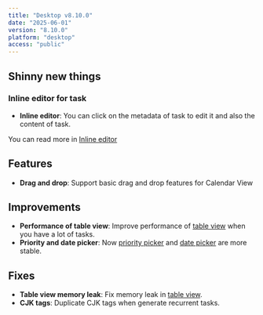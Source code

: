 ```yaml
---
title: "Desktop v8.10.0"
date: "2025-06-01"
version: "8.10.0"
platform: "desktop"
access: "public"
---
```


## Shinny new things

### Inline editor for task

- **Inline editor**: You can click on the metadata of task to edit it and also the content of task.

You can read more in [Inline editor](/docs/task-view/inline-editor)

## Features

- **Drag and drop**: Support basic drag and drop features for Calendar View

## Improvements

- **Performance of table view**: Improve performance of [table view](/docs/task-view/table-view) when you have a lot of tasks.
- **Priority and date picker**: Now [priority picker](/docs/date-priority) and [date picker](/docs/date-priority#date-picker) are more stable.

## Fixes

- **Table view memory leak**: Fix memory leak in [table view](/docs/task-view/table-view).
- **CJK tags**: Duplicate CJK tags when generate recurrent tasks.
